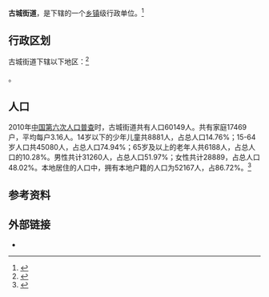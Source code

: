 {{中国乡级行政区|37/07/83/004/000|领导职位=街道办主任|领导名称=王伯元|领导职位2=党工委书记|领导名称2=付乐启|邮政编码=262718{{small|（原古城乡辖区）}}<br />262711{{small|（原北洛镇辖区）}}|电话区号=536}}

'''古城街道'''，是{{PRC admin/fullname|37/07/83/004/000|3}}下辖的一个[[乡镇|乡镇]]级行政单位。<ref>{{PRC admin/ref sgc|{{PRC admin/parent|37/07/83/004/000}}}}</ref>

== 行政区划 ==

古城街道下辖以下地区：<ref>{{PRC admin/ref sgc|37/07/83/004/000}}</ref>

{{PRC admin/children|37/07/83/004/000}}。
== 人口 ==

2010年[[中国第六次人口普查|中国第六次人口普查]]时，古城街道共有人口60149人。共有家庭17469户，平均每户3.16人。14岁以下的少年儿童共8881人，占总人口14.76%；15-64岁人口共45080人，占总人口74.94%；65岁及以上的老年人共6188人，占总人口的10.28%。男性共计31260人，占总人口51.97%；女性共计28889，占总人口48.02%。本地居住的人口中，拥有本地户籍的人口为52167人，占86.72%。<ref name="人口普查2010">{{cite web| url =http://www.yearbookchina.com/navipage-n2013030152000017.html| title =《中国2010年人口普查分乡、镇、街道资料》| author =中国国务院人口普查办公室、中国国家统计局人口就业统计司等| year =2010| website =统计年鉴分享平台| page =表15 山东省乡、镇、街道人口| format =收费| access-date =2018-07-19| archive-url =https://web.archive.org/web/20180719084356/http://www.yearbookchina.com/navipage-n2013030152000017.html| archive-date =2018-07-19| dead-url =yes}}</ref>

== 参考资料 ==

{{reflist}}

== 外部链接 ==
* {{Official website}}

{{行政区划小作品}}
{{PRC admin/navcat|37/07/83/004/000}}